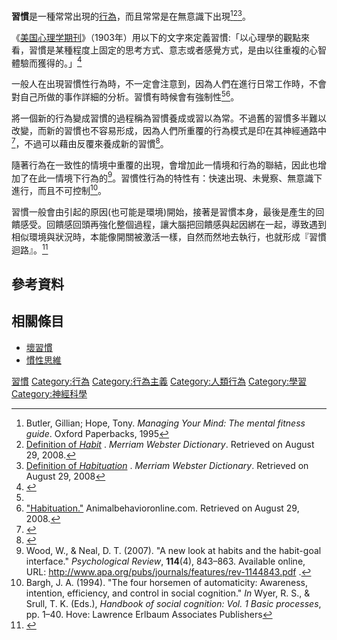 {{Otheruses|subject=重覆性出現的行為|disambig=簡}}
'''習慣'''是一種常常出現的[[行為|行為]]，而且常常是在無意識下出現<ref>Butler, Gillian; Hope, Tony. ''Managing Your Mind: The mental fitness guide''. Oxford Paperbacks, 1995</ref><ref>[http://www.merriam-webster.com/dictionary/habit Definition of ''Habit''] {{Wayback|url=http://www.merriam-webster.com/dictionary/habit |date=20211106171820 }}. ''Merriam Webster Dictionary''. Retrieved on August 29, 2008.</ref><ref name="MerriamWebster1">[http://www.merriam-webster.com/dictionary/habituation Definition of ''Habituation''] {{Wayback|url=http://www.merriam-webster.com/dictionary/habituation |date=20190912212527 }}. ''Merriam Webster Dictionary''. Retrieved on August 29, 2008</ref>。

《[[美国心理学期刊|美国心理学期刊]]》（1903年）用以下的文字來定義習慣:「以心理學的觀點來看，習慣是某種程度上固定的思考方式、意志或者感覺方式，是由以往重複的心智體驗而獲得的。」<ref>
{{cite journal|title = Habit|last = Andrews|first = B. R.|journal = The American Journal of Psychology|publisher = University of Illinois Press|issn = 0002-9556|volume = 14|issue = 2|year = 1903|pages = 121–49|doi = 10.2307/1412711|jstor = 1412711|via = JSTOR|registration = y}}</ref>

一般人在出現習慣性行為時，不一定會注意到，因為人們在進行日常工作時，不會對自己所做的事作詳細的分析。習慣有時候會有強制性<ref name="MerriamWebster1" /><ref>[http://www.animalbehavioronline.com/habituation.html "Habituation."] {{Wayback|url=http://www.animalbehavioronline.com/habituation.html |date=20210826221217 }} Animalbehavioronline.com. Retrieved on August 29, 2008.</ref>。

將一個新的行為變成習慣的過程稱為習慣養成或習以為常。不過舊的習慣多半難以改變，而新的習慣也不容易形成，因為人們所重覆的行為模式是印在其神經通路中<ref>{{cite web|last=Rosenthal|first=Norman|title=Habit Formation|url=http://www.psychologytoday.com/basics/habit-formation|publisher=Sussex Directories|accessdate=November 30, 2011}}</ref>，不過可以藉由反覆來養成新的習慣<ref>{{cite web|url=http://www.psychologytoday.com/basics/habit-formation|title=Habit Formation|work=psychologytoday.com}}</ref>。

隨著行為在一致性的情境中重覆的出現，會增加此一情境和行為的聯結，因此也增加了在此一情境下行為的{{le|自動性|automaticity}}<ref>Wood, W., & Neal, D. T. (2007). "A new look at habits and the habit-goal interface." ''Psychological Review'', '''114'''(4), 843–863. Available online, URL: http://www.apa.org/pubs/journals/features/rev-1144843.pdf {{Wayback|url=http://www.apa.org/pubs/journals/features/rev-1144843.pdf |date=20150923223932 }}.</ref>。習慣性行為的特性有：快速出現、未覺察、無意識下進行，而且不可控制<ref>Bargh, J. A. (1994). "The four horsemen of automaticity: Awareness, intention, efficiency, and control in social cognition." ''In'' Wyer, R. S., & Srull, T. K. (Eds.), ''Handbook of social cognition: Vol. 1 Basic processes'', pp. 1–40. Hove: Lawrence Erlbaum Associates Publishers</ref>。

習慣一般會由引起的原因(也可能是環境)開始，接著是習慣本身，最後是產生的回饋感受。回饋感回頭再強化整個過程，讓大腦把回饋感與起因綁在一起，導致遇到相似環境與狀況時，本能像開關被激活一樣，自然而然地去執行，也就形成『習慣迴路』。<ref>{{cite web |author1=翰霖文教機構 |title=改變壞習慣、養成好習慣，先了解大腦的運作方式 |url=http://www.han-lin.tw/change-the-habit/ |website=http://www.han-lin.tw/ |accessdate=2019-01-31 |archive-date=2021-06-24 |archive-url=https://web.archive.org/web/20210624041009/https://www.han-lin.tw/change-the-habit/ }}</ref>

==參考資料==
{{reflist}}

==相關條目==
*[[壞習慣|壞習慣]]
*[[慣性思維|慣性思維]]

[[Category:習慣|]]
[[Category:行為|Category:行為]]
[[Category:行為主義|Category:行為主義]]
[[Category:人類行為|Category:人類行為]]
[[Category:學習|Category:學習]]
[[Category:神經科學|Category:神經科學]]